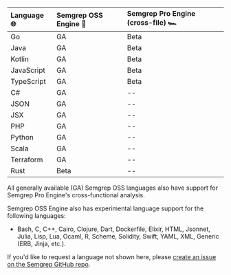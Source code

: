 <div id="language-support-table">

| Language 🌐 | Semgrep OSS Engine 🐛   | Semgrep Pro Engine (cross-file) 🏎️ 
|:---------- |:----------------------------|:---------------------------|
| Go         | GA | Beta | ✅ |                         
| Java       | GA | Beta | ✅ |      
| Kotlin     | GA | Beta | ✅ |                
| JavaScript | GA | Beta | ✅ | 
| TypeScript | GA | Beta | ✅ |  
| C#         | GA | -- | ✅ |                  
| JSON       | GA | -- | ✅ |                    
| JSX        | GA | -- | ✅ |                       
| PHP        | GA | -- | ✅ |                   
| Python     | GA | -- | ✅ |                        
| Scala      | GA | -- | ✅ |                       
| Terraform  | GA | -- | ✅ |      
| Rust       | Beta | -- | ✅ |                 

All generally available (GA) Semgrep OSS languages also have support for Semgrep Pro Engine's cross-functional analysis. 

Semgrep OSS Engine also has experimental language support for the following languages:
* Bash, C, C++, Cairo, Clojure, Dart, Dockerfile, Elixir, HTML, Jsonnet, Julia, Lisp, Lua, Ocaml, R, Scheme, Solidity, Swift, YAML, XML, Generic (ERB, Jinja, etc.).

If you'd like to request a language not shown here, please [create an issue on the Semgrep GitHub repo](https://github.com/returntocorp/semgrep/issues). 

</div>

<!--  For readability, please keep each column in alphabetical order. -->
<!-- coupling: Should match what is in semgrep-core/tests/Test.ml Maturity level testing. -->
<!-- imports: This file is currently imported to: index.md, supported-languages.md -->
